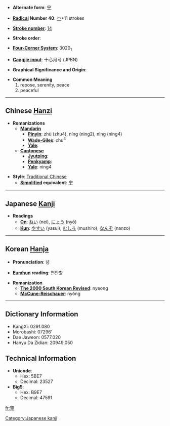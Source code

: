 * '''Alternate form''': [[宁]]

* '''[[Wiktionary:Chinese radical index| Radical]] Number 40''': [[Wiktionary:Chinese radical index 宀|宀]]+11 strokes

* '''[[Wiktionary:Chinese total strokes index|Stroke number]]''': [[Wiktionary:Chinese total strokes index 14|14]]

* '''Stroke order''': 

* '''[[Wiktionary:Chinese four corner index|Four-Corner System]]''': 3020<sub>1</sub>

* '''[[Wiktionary:Chinese Cangjie index|Cangjie input]]''': 十心月弓 (JPBN)

* '''Graphical Significance and Origin''': 

* '''Common Meaning'''
*#repose, serenity, peace
*# peaceful


----

== Chinese [[Hanzi]] ==

* '''Romanizations'''
** '''[[Mandarin]]'''
*** '''[[Pinyin]]''': zhù (zhu4), níng (ning2), nìng (ning4) 
*** '''[[Wade-Giles]]''': chu<sup>4</sup>
*** '''[[Yale]]''': 
** '''[[Cantonese]]'''
*** '''[[Jyutping]]''':
*** '''[[Penkyamp]]''': 
*** '''[[Yale]]''': ning4

* '''Style''': [[Traditional Chinese]] 
** '''[[Simplified Chinese|Simplified]] equivalent''': [[宁]]


----

== Japanese [[Kanji]] ==

* '''Readings'''
** '''[[On]]''': [[ねい]] (nei), [[にょう]] (nyō)
** '''[[Kun]]''': [[やすい]] (yasui), [[むしろ]] (mushiro), [[なんぞ]] (nanzo)


----

== Korean [[Hanja]] ==

* '''Pronunciation''': 녕

* '''[[Eumhun]] reading''': 편안할

* '''Romanization'''
** '''[[The 2000 South Korean Revised Romanization|The 2000 South Korean Revised]]''': nyeong
** '''[[McCune-Reischauer]]''': nyŏng

----

== Dictionary Information ==

* KangXi: 0291.080
* Morobashi: 07296'
* Dae Jaweon: 0577.020
* Hanyu Da Zidian: 20949.050

== Technical Information ==

* '''Unicode''':
** Hex: 5BE7
** Decimal: 23527
* '''Big5''':
** Hex: B9E7
** Decimal: 47591

[[Category:Japanese kanji]]

[[fr:寧]]